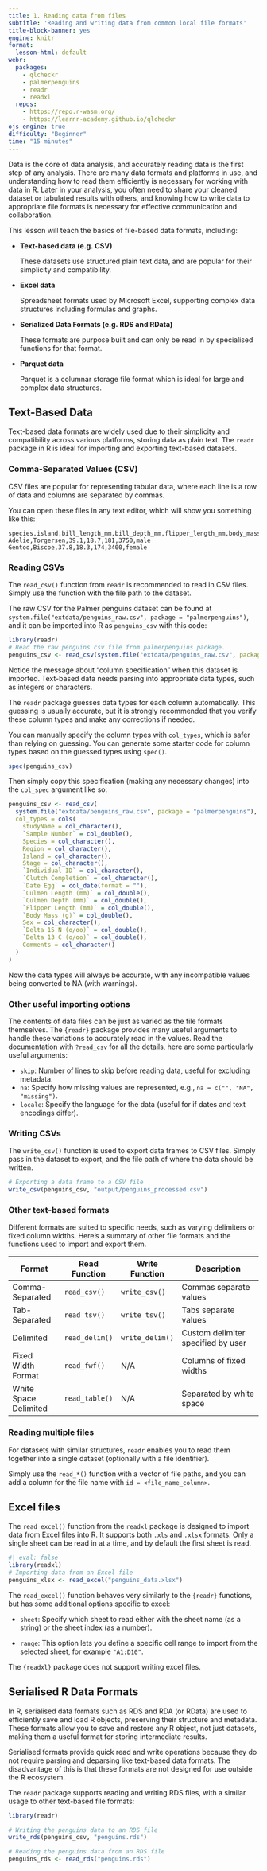 ```yaml
---
title: 1. Reading data from files
subtitle: 'Reading and writing data from common local file formats'
title-block-banner: yes
engine: knitr
format:
  lesson-html: default
webr:
  packages:
    - qlcheckr
    - palmerpenguins
    - readr
    - readxl
  repos:
    - https://repo.r-wasm.org/
    - https://learnr-academy.github.io/qlcheckr
ojs-engine: true
difficulty: "Beginner"
time: "15 minutes"
---
```


Data is the core of data analysis, and accurately reading data is the first step of any analysis. There are many data formats and platforms in use, and understanding how to read them efficiently is necessary for working with data in R. Later in your analysis, you often need to share your cleaned dataset or tabulated results with others, and knowing how to write data to appropriate file formats is necessary for effective communication and collaboration.

This lesson will teach the basics of file-based data formats, including:

* **Text-based data (e.g. CSV)**
  
  These datasets use structured plain text data, and are popular for their simplicity and compatibility.

* **Excel data**
   
  Spreadsheet formats used by Microsoft Excel, supporting complex data structures including formulas and graphs.

* **Serialized Data Formats (e.g. RDS and RData)**

  These formats are purpose built and can only be read in by specialised functions for that format.

* **Parquet data**
  
  Parquet is a columnar storage file format which is ideal for large and complex data structures.
  
<!-- There are of course other data sources which use external services to access the data. -->

<!-- * **Databases:** -->
<!--    - **SQL Databases (e.g., MySQL, PostgreSQL):** Structured data storage systems using query languages for data manipulation. -->
<!--    - **NoSQL Databases (e.g., MongoDB):** Flexible schema design and unstructured data handling, suitable for large-scale data. -->


<!-- * **Web-Based Formats:** -->
<!--    - **JSON (JavaScript Object Notation):** Lightweight data-interchange format, easy for humans to read and write, and machines to parse. -->
<!--    - **XML (eXtensible Markup Language):** Flexible, structured format primarily used for data exchange on the web. -->

<!-- * **Big Data Platforms:** -->
<!--    - **Hadoop/HDFS:** Distributed file systems designed to handle large datasets across clusters. -->
<!--    - **Apache Spark:** Open-source analytics engine for big data processing, supporting multiple languages. -->

## Text-Based Data

Text-based data formats are widely used due to their simplicity and compatibility across various platforms, storing data as plain text. The `readr` package in R is ideal for importing and exporting text-based datasets.

### Comma-Separated Values (CSV)

CSV files are popular for representing tabular data, where each line is a row of data and columns are separated by commas.

You can open these files in any text editor, which will show you something like this:

```
species,island,bill_length_mm,bill_depth_mm,flipper_length_mm,body_mass_g,sex
Adelie,Torgersen,39.1,18.7,181,3750,male
Gentoo,Biscoe,37.8,18.3,174,3400,female
```

### Reading CSVs

The `read_csv()` function from `readr` is recommended to read in CSV files. Simply use the function with the file path to the dataset.

The raw CSV for the Palmer penguins dataset can be found at `system.file("extdata/penguins_raw.csv", package = "palmerpenguins")`, and it can be imported into R as `penguins_csv` with this code:

```r
library(readr)
# Read the raw penguins csv file from palmerpenguins package. 
penguins_csv <- read_csv(system.file("extdata/penguins_raw.csv", package = "palmerpenguins"))
```


Notice the message about "column specification" when this dataset is imported. Text-based data needs parsing into appropriate data types, such as integers or characters.

The `readr` package guesses data types for each column automatically. This guessing is usually accurate, but it is strongly recommended that you verify these column types and make any corrections if needed.

You can manually specify the column types with `col_types`, which is safer than relying on guessing. You can generate some starter code for column types based on the guessed types using `spec()`.

```r
spec(penguins_csv)
```

Then simply copy this specification (making any necessary changes) into the `col_spec` argument like so:

```r
penguins_csv <- read_csv(
  system.file("extdata/penguins_raw.csv", package = "palmerpenguins"),
  col_types = cols(
    studyName = col_character(),
    `Sample Number` = col_double(),
    Species = col_character(),
    Region = col_character(),
    Island = col_character(),
    Stage = col_character(),
    `Individual ID` = col_character(),
    `Clutch Completion` = col_character(),
    `Date Egg` = col_date(format = ""),
    `Culmen Length (mm)` = col_double(),
    `Culmen Depth (mm)` = col_double(),
    `Flipper Length (mm)` = col_double(),
    `Body Mass (g)` = col_double(),
    Sex = col_character(),
    `Delta 15 N (o/oo)` = col_double(),
    `Delta 13 C (o/oo)` = col_double(),
    Comments = col_character()
  )
)
```

Now the data types will always be accurate, with any incompatible values being converted to NA (with warnings).

### Other useful importing options

The contents of data files can be just as varied as the file formats themselves. The `{readr}` package provides many useful arguments to handle these variations to accurately read in the values. Read the documentation with `?read_csv` for all the details, here are some particularly useful arguments:

- `skip`: Number of lines to skip before reading data, useful for excluding metadata.
- `na`: Specify how missing values are represented, e.g., `na = c("", "NA", "missing")`.
- `locale`: Specify the language for the data (useful for if dates and text encodings differ).

### Writing CSVs

The `write_csv()` function is used to export data frames to CSV files. Simply pass in the dataset to export, and the file path of where the data should be written.

```r
# Exporting a data frame to a CSV file
write_csv(penguins_csv, "output/penguins_processed.csv")
```

### Other text-based formats

Different formats are suited to specific needs, such as varying delimiters or fixed column widths. Here's a summary of other file formats and the functions used to import and export them.

| Format                | Read Function     | Write Function     | Description                            |
|-----------------------|-------------------|--------------------|----------------------------------------|
| Comma-Separated       | `read_csv()`      | `write_csv()`      | Commas separate values                 |
| Tab-Separated         | `read_tsv()`      | `write_tsv()`      | Tabs separate values                   |
| Delimited             | `read_delim()`    | `write_delim()`    | Custom delimiter specified by user     |
| Fixed Width Format    | `read_fwf()`      | N/A                | Columns of fixed widths                |
| White Space Delimited | `read_table()`    | N/A                | Separated by white space               |

### Reading multiple files

For datasets with similar structures, `readr` enables you to read them together into a single dataset (optionally with a file identifier).

Simply use the `read_*()` function with a vector of file paths, and you can add a column for the file name with `id = <file_name_column>`.

## Excel files

The `read_excel()` function from the `readxl` package is designed to import data from Excel files into R. It supports both `.xls` and `.xlsx` formats. Only a single sheet can be read in at a time, and by default the first sheet is read.

```r
#| eval: false
library(readxl)
# Importing data from an Excel file
penguins_xlsx <- read_excel("penguins_data.xlsx")
```

The `read_excel()` function behaves very similarly to the `{readr}` functions, but has some additional options specific to excel:

- `sheet`: Specify which sheet to read either with the sheet name (as a string) or the sheet index (as a number).

- `range`: This option lets you define a specific cell range to import from the selected sheet, for example `"A1:D10"`.

The `{readxl}` package does not support writing excel files.

## Serialised R Data Formats

In R, serialised data formats such as RDS and RDA (or RData) are used to efficiently save and load R objects, preserving their structure and metadata. These formats allow you to save and restore any R object, not just datasets, making them a useful format for storing intermediate results.

Serialised formats provide quick read and write operations because they do not require parsing and deparsing like text-based data formats. The disadvantage of this is that these formats are not designed for use outside the R ecosystem.

The `readr` package supports reading and writing RDS files, with a similar usage to other text-based file formats:

```r
library(readr)

# Writing the penguins data to an RDS file
write_rds(penguins_csv, "penguins.rds")

# Reading the penguins data from an RDS file
penguins_rds <- read_rds("penguins.rds")
```
